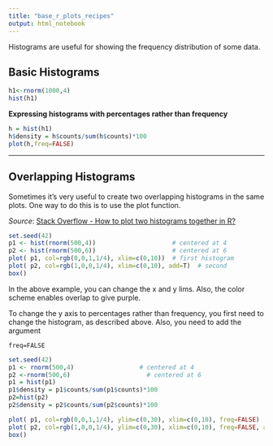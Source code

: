 ```yaml
---
title: "base_r_plots_recipes"
output: html_notebook
---
```


Histograms are useful for showing the frequency distribution of some data.

## Basic Histograms

```r
h1<-rnorm(1000,4)
hist(h1)
```

**Expressing histograms with percentages rather than frequency**

```r
h = hist(h1)
h$density = h$counts/sum(h$counts)*100
plot(h,freq=FALSE)
```

----
## Overlapping Histograms

Sometimes it's very useful to create two overlapping histograms in the same plots. 
One way to do this is to use the plot function.

_Source_: [Stack Overflow - How to plot two histograms together in R?](http://stackoverflow.com/questions/3541713/how-to-plot-two-histograms-together-in-r)

```r

set.seed(42)
p1 <- hist(rnorm(500,4))                     # centered at 4
p2 <- hist(rnorm(500,6))                     # centered at 6
plot( p1, col=rgb(0,0,1,1/4), xlim=c(0,10))  # first histogram
plot( p2, col=rgb(1,0,0,1/4), xlim=c(0,10), add=T)  # second
box()
```

In the above example, you can change the x and y lims. Also, the color scheme enables overlap to give purple. 

To change the y axis to percentages rather than frequency, you first need to change the histogram, as described above. Also, you need to add the argument 

    freq=FALSE

```r

set.seed(42)
p1 <- rnorm(500,4)                  # centered at 4
p2 <-rnorm(500,6)                     # centered at 6
p1 = hist(p1)
p1$density = p1$counts/sum(p1$counts)*100
p2=hist(p2)
p2$density = p2$counts/sum(p2$counts)*100

plot( p1, col=rgb(0,0,1,1/4), ylim=c(0,30), xlim=c(0,10), freq=FALSE)  # first histogram
plot( p2, col=rgb(1,0,0,1/4), ylim=c(0,30), xlim=c(0,10), freq=FALSE, add=T)  # second
box()
```